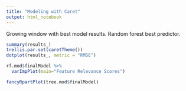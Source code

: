 ```yaml
---
title: "Modeling with Caret"
output: html_notebook
---
```

Growing window with best model results. 
Random forest best predictor. 


```r
summary(results_)
trellis.par.set(caretTheme())
dotplot(results_, metric = "RMSE")
```
```r
rf.mod$finalModel %>% 
  varImpPlot(main="Feature Relevance Scores") 
```

```r
fancyRpartPlot(tree.mod$finalModel)
```

